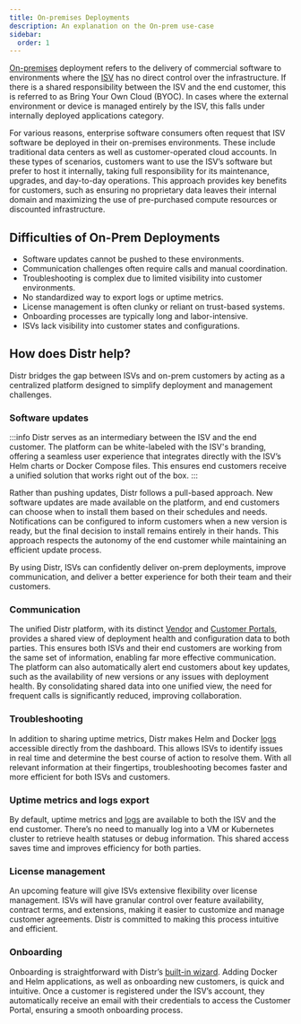 ```yaml
---
title: On-premises Deployments
description: An explanation on the On-prem use-case
sidebar:
  order: 1
---
```


[On-premises](https://glasskube.dev/glossary/on-premises-definition/) deployment refers to the delivery of commercial software to environments where the [ISV](https://glasskube.dev/glossary/isv-meaning/) has no direct control over the infrastructure. If there is a shared responsibility between the ISV and the end customer, this is referred to as Bring Your Own Cloud (BYOC). In cases where the external environment or device is managed entirely by the ISV, this falls under internally deployed applications category.

For various reasons, enterprise software consumers often request that ISV software be deployed in their on-premises environments. These include traditional data centers as well as customer-operated cloud accounts. In these types of scenarios, customers want to use the ISV’s software but prefer to host it internally, taking full responsibility for its maintenance, upgrades, and day-to-day operations. This approach provides key benefits for customers, such as ensuring no proprietary data leaves their internal domain and maximizing the use of pre-purchased compute resources or discounted infrastructure.

## Difficulties of On-Prem Deployments

- Software updates cannot be pushed to these environments.
- Communication challenges often require calls and manual coordination.
- Troubleshooting is complex due to limited visibility into customer environments.
- No standardized way to export logs or uptime metrics.
- License management is often clunky or reliant on trust-based systems.
- Onboarding processes are typically long and labor-intensive.
- ISVs lack visibility into customer states and configurations.

## How does Distr help?

Distr bridges the gap between ISVs and on-prem customers by acting as a centralized platform designed to simplify deployment and management challenges.

### Software updates

:::info
Distr serves as an intermediary between the ISV and the end customer. The platform can be white-labeled with the ISV's branding, offering a seamless user experience that integrates directly with the ISV’s Helm charts or Docker Compose files. This ensures end customers receive a unified solution that works right out of the box.
:::

Rather than pushing updates, Distr follows a pull-based approach. New software updates are made available on the platform, and end customers can choose when to install them based on their schedules and needs. Notifications can be configured to inform customers when a new version is ready, but the final decision to install remains entirely in their hands. This approach respects the autonomy of the end customer while maintaining an efficient update process.

By using Distr, ISVs can confidently deliver on-prem deployments, improve communication, and deliver a better experience for both their team and their customers.

### Communication

The unified Distr platform, with its distinct [Vendor](/docs/product/vendor-portal/) and [Customer Portals](/docs/product/customer-portal/), provides a shared view of deployment health and configuration data to both parties. This ensures both ISVs and their end customers are working from the same set of information, enabling far more effective communication. The platform can also automatically alert end customers about key updates, such as the availability of new versions or any issues with deployment health. By consolidating shared data into one unified view, the need for frequent calls is significantly reduced, improving collaboration.

### Troubleshooting

In addition to sharing uptime metrics, Distr makes Helm and Docker [logs](/docs/product/customer-portal/#2-access-to-view-current-deployment-logs) accessible directly from the dashboard. This allows ISVs to identify issues in real time and determine the best course of action to resolve them. With all relevant information at their fingertips, troubleshooting becomes faster and more efficient for both ISVs and customers.

### Uptime metrics and logs export

By default, uptime metrics and [logs](/docs/product/customer-portal/#2-access-to-view-current-deployment-logs) are available to both the ISV and the end customer. There’s no need to manually log into a VM or Kubernetes cluster to retrieve health statuses or debug information. This shared access saves time and improves efficiency for both parties.

### License management

An upcoming feature will give ISVs extensive flexibility over license management. ISVs will have granular control over feature availability, contract terms, and extensions, making it easier to customize and manage customer agreements. Distr is committed to making this process intuitive and efficient.

### Onboarding

Onboarding is straightforward with Distr’s [built-in wizard](/docs/getting-started/quickstart/#follow-the-onboarding-wizard-to-get-started). Adding Docker and Helm applications, as well as onboarding new customers, is quick and intuitive. Once a customer is registered under the ISV’s account, they automatically receive an email with their credentials to access the Customer Portal, ensuring a smooth onboarding process.
